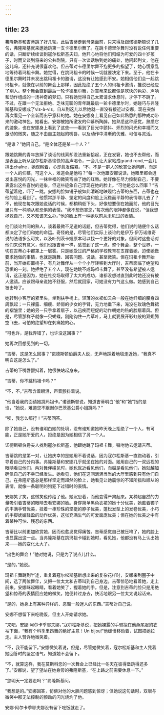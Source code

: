```yaml
---
---
---
```

title: 23
---




弗隆斯基和吉蒂跳了好几轮。此后吉蒂走到母亲面前，只来得及跟诺德斯顿说了几句，弗隆斯基就来邀她跳第一支卡德里尔舞了。在跳卡德里尔舞时没有说任何重要的话，只断断续续谈到寇尔松斯基夫妇，他开心地将他们归结为可爱的四十岁孩子，时而又谈到将来的公共剧院。只有一次谈话触到她的痛处，他问起列文，他在这儿吗，还补充说很喜欢他。但吉蒂对卡德里尔舞不抱更多的指望了，她心慌意乱地等待着玛祖卡舞。她觉得，在跳玛祖卡的时候一切就要决定下来。至于，他在卡德里尔舞时并未发出跳玛祖卡的邀请，这没有让她感到不安。她相信他们会一起跳玛祖卡，就像在以前的舞会上那样，因此拒绝了五个人的玛祖卡邀请，推说已经应了别人。整个舞会直到最后一轮卡德里尔舞，对吉蒂来说都像是欢快的色彩、声响和动作组成的一场神奇的梦幻。只有她觉得自己太累请求休息时，才停下不跳了。不过，在跟一个无法拒绝、乏味无聊的青年跳最后一轮卡德里尔时，她碰巧与弗隆斯基和安娜成了vis-à-vis。自从到这儿以后她就一直没有接近过安娜，现在突然再次看见一个全新而出乎意料的她。她在安娜身上看见自己如此熟悉的那种成功带来的激动神色。她看出，安娜被她所激发的仰慕所陶醉。她熟悉这种感觉，熟悉它的迹象，也在安娜身上看到了这些——看到了目光中颤抖、炽烈的闪光和幸福而又激动的微笑，随之不由自主翘起的嘴唇，以及动作中清晰的优雅、可信与灵活。

“是谁？”她问自己，“是全体还是某一个人？”

跟她跳舞的青年放掉了谈话的线索却没法重新拾起，正在发窘，她也不去帮他，而是表面上听从寇尔松斯基愉快的高声喝令，一会儿让大家站成grand rond,一会儿排出chaîne，她观察着，心却愈发缩紧。“不，不是一群人的欣赏让她陶醉，而是一个人的仰慕，可这个人，难道会是他吗？”每一次他跟安娜说话，她眼里都会迸发出喜悦的闪光，一抹幸福的微笑弯曲了她的红唇。她好像在尽力控制自己，不要表露出这些喜悦的迹象，但这些迹象自己浮现在她的脸上。“可他是怎么回事？”吉蒂望着他，吓了一跳。安娜的脸如镜子般如此清晰地映现给吉蒂的东西，吉蒂也在他的脸上看到了。他惯常那平静、坚定的风度和脸上沉稳而平静的表情哪儿去了？不，他现在每次跟她说话的时候，都稍稍低下头，好像想要倒在她面前，他的目光里只有一种顺从和恐惧的表情。“我不想伤害您，”每次他的眼神都像在说，“但我想拯救自己，又不知该怎么办。”他的脸上有一种她以前从未见过的表情。

他们谈论共同的熟人，谈着最微不足道的话题，但吉蒂觉得，他们说的随便什么话都决定了他们和她的命运。奇怪的是，尽管他们实际上谈论的是伊万·伊万诺维奇说的法语多么可笑，以及叶列茨卡娅原本可以找一个更好的对象，但同时这些话对他们来说有意义，他们也跟吉蒂一样，感觉到了这一点。整个舞会，整个世界，一切在吉蒂心中都罩上一层雾。只是她受过的严格的学校教育在支撑着她，迫使她做要求她做的事情，也就是跳舞、回答问题、说话，甚至微笑。但在玛祖卡舞开始前，当开始布置椅子，有几对舞伴从一个个小厅转移到大厅时，吉蒂面临了绝望和恐惧的一刻。她拒绝了五个人，现在她跳不成玛祖卡舞了。甚至没有希望被人邀请，这正是因为，她在社交场取得了太大的成功，谁都没想过直到此时她还没有被人邀请。应该跟母亲说她不舒服，然后就回家，可她没有力气这么做。她感到自己被击垮了。

她转到小客厅的紧里头，坐到扶手椅上。轻薄的衣裙如云朵一般在她纤细的腰身四周飘起；一只裸露、细瘦、娇弱的少女的手臂，无力地垂下来，淹没在玫瑰色舞裙的褶皱里；她的另一只手拿着扇子，以迅疾而短促的动作朝她灼热的脸扇着风。但是，尽管那样子就像一只蝴蝶，刚刚钩住一片草叶，马上就要展开彩虹般的双翅腾空飞去，可怕的绝望却在刺痛她的心。

“可也许，是我弄错了，也许没这回事？”

她再次回想见到的一切。

“吉蒂，这是怎么回事？”诺德斯顿伯爵夫人说，无声地踩着地毯走近她，“我真不明白这是怎么了。”

吉蒂的下嘴唇颤抖着，她很快站起身来。

“吉蒂，你不跳玛祖卡吗？”

“不，不。”吉蒂含着眼泪，声音颤抖着说。

“他当着我的面请她跳玛祖卡。”诺德斯顿说，知道吉蒂明白“他”和“她”指的是谁，“她说，难道您不跟谢尔巴茨基公爵小姐跳吗？”

“唉，我怎么都行！”吉蒂回答。

除了她自己，没有谁明白她的处境，没有谁知道她昨天晚上拒绝了一个人，有可能，正是她所爱的人，拒绝是因为她相信了另一个人。

诺德斯顿伯爵夫人找到寇尔松斯基，他跟她跳了玛祖卡舞，嘱咐他去邀请吉蒂。

吉蒂跳的是第一对，让她庆幸的是她用不着说话，因为寇尔松斯基一直跑动着，引导着自己的分内事。弗隆斯基和安娜几乎就坐在她的对面。她用自己的一双远视的眼睛看见他们，两对舞伴碰见时，她也就近看见他们，而越是看见他们，她就越加确信自己的不幸已经发生。她看见，他们在这间满满当当的大厅里感到只有他们自己。在弗隆斯基总是那样坚定而超然的脸上，她看见让她震惊的不知所措和顺从的表情，就像一条聪明的狗犯下过错时的表情。

安娜笑了笑，这微笑也传给了他。她沉思着，而他变得严肃起来。某种超自然的力量吸引着吉蒂的眼睛去看安娜的脸。身穿简单黑色衣裙的她十分优美，她戴着镯子的丰满手臂优美，挂着一串珍珠的坚挺的脖子优美，蓬松发型上的发卷优美，小巧的手脚妩媚轻盈的动作优美，这张充满生气的可爱面庞优美；但在她的优美之中有着某种可怕、残忍的东西。

吉蒂比以前更加欣赏她，因而也愈发觉得痛苦。吉蒂感觉自己被压垮了，她的脸上也显露出这一点。当弗隆斯基在跳玛祖卡碰到她时，看见她，他都没有马上认出她来——她的变化太大了。

“出色的舞会！”他对她说，只是为了说点儿什么。

“是的。”她说。

玛祖卡舞跳到半途，重复着寇尔松斯基新想出来的复杂花样时，安娜来到圈子中间，选了两位舞伴，又把一位太太和吉蒂叫到自己身边。吉蒂惊恐地看着她，走上前来。安娜眯起眼睛，看着她笑了，握着她的手。但是，注意到吉蒂的脸只是用绝望和惊奇的表情回应她的微笑，她便转过身去，快活地跟另一位太太说起话来。

“是的，她身上有某种异样的、恶魔一般迷人的东西。”吉蒂对自己说。

安娜不想留下来吃晚饭，但主人开始请求她。

“来吧，安娜·阿尔卡季耶夫娜，”寇尔松斯基说，把她裸露的手臂挽在他燕尾服的衣袖下面，“我有个科季里昂舞的绝好主意！Un bijou!”他缓慢移动着，试图把她拉走。主人赞许地微笑着。

“不，我不能留下。”安娜微笑着说，但是，尽管她微笑着，寇尔松斯基和主人凭着她回答时的坚定语气，知道她不会留下。

“不，就算这样，我在莫斯科您的一次舞会上已经比一冬天在彼得堡跳得还多了。”安娜说，望了望站在她身旁的弗隆斯基，“在上路之前需要休息一下。”

“您明天一定要走吗？”弗隆斯基问。

“我想是的。”安娜回答，仿佛对他的大胆问题感到惊讶；但她说这句话时，双眼与微笑中那无法控制的颤动的闪光烧灼了他。

安娜·阿尔卡季耶夫娜没有留下吃饭就走了。